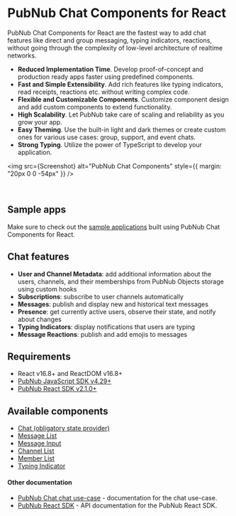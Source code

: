 
<Meta title="Introduction/About" />

# PubNub Chat Components for React

PubNub Chat Components for React are the fastest way to add chat features like direct and group
messaging, typing indicators, reactions, without going through the complexity of low-level
architecture of realtime networks.

- **Reduced Implementation Time**. Develop proof-of-concept and production ready apps faster using
  predefined components.
- **Fast and Simple Extensibility**. Add rich features like typing indicators, read receipts,
  reactions etc. without writing complex code.
- **Flexible and Customizable Components**. Customize component design and add custom components to
  extend functionality.
- **High Scalability**. Let PubNub take care of scaling and reliability as you grow your app.
- **Easy Theming**. Use the built-in light and dark themes or create custom ones for various use
  cases: group, support, and event chats.
- **Strong Typing**. Utilize the power of TypeScript to develop your application.

<img src={Screenshot} alt="PubNub Chat Components" style={{ margin: "20px 0 0 -54px" }} />

<br />

## Sample apps

Make sure to check out the
[sample applications](https://pubnub.github.io/react-chat-components/samples) built using PubNub
Chat Components for React.

## Chat features

- **User and Channel Metadata**: add additional information about the users, channels, and their
  memberships from PubNub Objects storage using custom hooks
- **Subscriptions**: subscribe to user channels automatically
- **Messages**: publish and display new and historical text messages
- **Presence**: get currently active users, observe their state, and notify about changes
- **Typing Indicators**: display notifications that users are typing
- **Message Reactions**: publish and add emojis to messages

## Requirements

- React v16.8+ and ReactDOM v16.8+
- [PubNub JavaScript SDK v4.29+](https://www.pubnub.com/docs/sdks/javascript/)
- [PubNub React SDK v2.1.0+](https://www.pubnub.com/docs/chat/react/setup)

## Available components

- [Chat (obligatory state provider)](?path=/docs/components-chat-provider--default)
- [Message List](?path=/docs/components-message-list--default)
- [Message Input](?path=/docs/components-message-input--default)
- [Channel List](?path=/docs/components-channel-list--default)
- [Member List](?path=/docs/components-member-list--default)
- [Typing Indicator](?path=/docs/components-typing-indicator--default)

#### Other documentation

- [PubNub Chat chat use-case](https://www.pubnub.com/docs/chat/overview) - documentation for the
  chat use-case.
- [PubNub React SDK](https://www.pubnub.com/docs/chat/react/setup) - API documentation for the
  PubNub React SDK.
